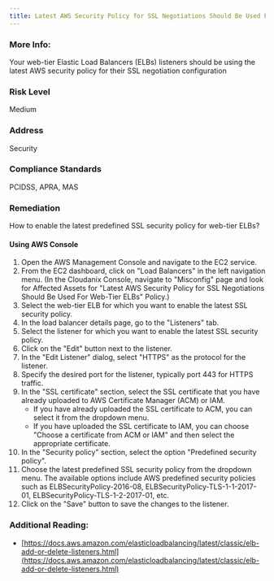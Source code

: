```yaml
---
title: Latest AWS Security Policy for SSL Negotiations Should Be Used For Web-Tier ELBs
---
```


### More Info:

Your web-tier Elastic Load Balancers (ELBs) listeners should be using the latest AWS security policy for their SSL negotiation configuration

### Risk Level

Medium

### Address

Security

### Compliance Standards

PCIDSS, APRA, MAS

### Remediation

How to enable the latest predefined SSL security policy for web-tier ELBs?

#### Using AWS Console

1. Open the AWS Management Console and navigate to the EC2 service.
2. From the EC2 dashboard, click on "Load Balancers" in the left navigation menu.
    (In the Cloudanix Console, navigate to "Misconfig" page and look for Affected Assets for "Latest AWS Security Policy for SSL Negotiations Should Be Used For Web-Tier ELBs" Policy.)
3. Select the web-tier ELB for which you want to enable the latest SSL security policy.
4. In the load balancer details page, go to the "Listeners" tab.
5. Select the listener for which you want to enable the latest SSL security policy.
6. Click on the "Edit" button next to the listener.
7. In the "Edit Listener" dialog, select "HTTPS" as the protocol for the listener.
8. Specify the desired port for the listener, typically port 443 for HTTPS traffic.
9. In the "SSL certificate" section, select the SSL certificate that you have already uploaded to AWS Certificate Manager (ACM) or IAM.
   - If you have already uploaded the SSL certificate to ACM, you can select it from the dropdown menu.   
   - If you have uploaded the SSL certificate to IAM, you can choose "Choose a certificate from ACM or IAM" and then select the appropriate certificate.
10. In the "Security policy" section, select the option "Predefined security policy".
11. Choose the latest predefined SSL security policy from the dropdown menu. The available options include AWS predefined security policies such as ELBSecurityPolicy-2016-08, ELBSecurityPolicy-TLS-1-1-2017-01, ELBSecurityPolicy-TLS-1-2-2017-01, etc.
12. Click on the "Save" button to save the changes to the listener.

### Additional Reading:

- [https://docs.aws.amazon.com/elasticloadbalancing/latest/classic/elb-add-or-delete-listeners.html](https://docs.aws.amazon.com/elasticloadbalancing/latest/classic/elb-add-or-delete-listeners.html)
